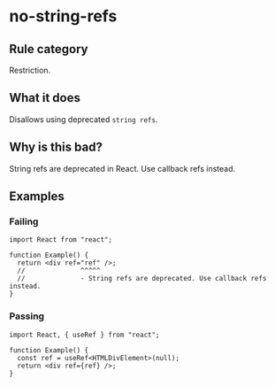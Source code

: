 # no-string-refs

## Rule category

Restriction.

## What it does

Disallows using deprecated `string refs`.

## Why is this bad?

String refs are deprecated in React. Use callback refs instead.

## Examples

### Failing

```tsx
import React from "react";

function Example() {
  return <div ref="ref" />;
  //              ^^^^^
  //              - String refs are deprecated. Use callback refs instead.
}
```

### Passing

```tsx
import React, { useRef } from "react";

function Example() {
  const ref = useRef<HTMLDivElement>(null);
  return <div ref={ref} />;
}
```
